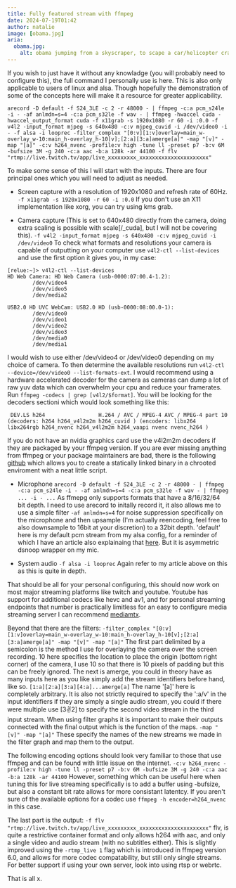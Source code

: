 ```yaml
---
title: Fully featured stream with ffmpeg 
date: 2024-07-19T01:42
author: natalie
image: [obama.jpg]
aria:
  obama.jpg:
    alt: obama jumping from a skyscraper, to scape a car/helicopter crash and a great white shark on a scateboard with nunjucks while wearing sunglasses.
---
```

If you wish to just have it without any knowladge (you will probably need to configure this), the full command I personally use is here. This is also only applicable to users of linux and alsa. Though hopefully the demonstration of some of the concepts here will make it a resource for greater applicability.

```
arecord -D default -f S24_3LE -c 2 -r 48000 - | ffmpeg -c:a pcm_s24le -i - -af anlmdn=s=4 -c:a pcm_s32le -f wav - | ffmpeg -hwaccel cuda -hwaccel_output_format cuda -f x11grab -s 1920x1080 -r 60 -i :0.0 -f v4l2 -input_format mjpeg -s 640x480 -c:v mjpeg_cuvid -i /dev/video0 -i - -f alsa -i looprec -filter_complex "[0:v][1:v]overlay=main_w-overlay_w-10:main_h-overlay_h-10[v];[2:a][3:a]amerge[a]" -map "[v]" -map "[a]" -c:v h264_nvenc -profile:v high -tune ll -preset p7 -b:v 6M -bufsize 3M -g 240 -c:a aac -b:a 128k -ar 44100 -f flv "rtmp://live.twitch.tv/app/live_xxxxxxxxx_xxxxxxxxxxxxxxxxxxxxxx"
```

To make some sense of this I will start with the inputs. There are four principal ones which you will need to adjust as needed.
- Screen capture with a resolution of 1920x1080 and refresh rate of 60Hz.
```-f x11grab -s 1920x1080 -r 60 -i :0.0```
If you don't use an X11 implementation like xorg, you can try using kms grab.

- Camera capture (This is set to 640x480 directly from the camera, doing extra scaling is possible with scale[/_cuda], but I will not be covering this).
```-f v4l2 -input_format mjpeg -s 640x480 -c:v mjpeg_cuvid -i /dev/video0```
To check what formats and resolutions your camera is capable of outputting on your computer use ```v4l2-ctl --list-devices```
and use the first option it gives you, in my case:
```
[relue:~]> v4l2-ctl --list-devices
HD Web Camera: HD Web Camera (usb-0000:07:00.4-1.2):
        /dev/video4
        /dev/video5
        /dev/media2

USB2.0 HD UVC WebCam: USB2.0 HD (usb-0000:08:00.0-1):
        /dev/video0
        /dev/video1
        /dev/video2
        /dev/video3
        /dev/media0
        /dev/media1
```
I would wish to use either /dev/video4 or /dev/video0 depending on my choice of camera. To then determine the available resolutions run ```v4l2-ctl --device=/dev/video0 --list-formats-ext```. I would recommend using a hardware accelerated decoder for the camera as cameras can dump a lot of raw yuv data which can overwhelm your cpu and reduce your framerates. Run ```ffmpeg -codecs | grep [v4l2/$format]```. You will be looking for the decoders sectioni which would look something like this:
```
 DEV.LS h264                 H.264 / AVC / MPEG-4 AVC / MPEG-4 part 10 (decoders: h264 h264_v4l2m2m h264_cuvid ) (encoders: libx264 libx264rgb h264_nvenc h264_v4l2m2m h264_vaapi nvenc nvenc_h264 )
```
If you do not have an nvidia graphics card use the v4l2m2m decoders if they are packaged by your ffmpeg version. If you are ever missing anything from ffmpeg or your package maintainers are bad, there is the following [github](https://github.com/zimbatm/ffmpeg-static) which allows you to create a statically linked binary in a chrooted enviroment with a neat little script.

- Microphone
```arecord -D default -f S24_3LE -c 2 -r 48000 - | ffmpeg -c:a pcm_s24le -i - -af anlmdn=s=4 -c:a pcm_s32le -f wav - | ffmpeg ... -i - ...```
As ffmepg only supports formats that have a 8/16/32/64 bit depth. I need to use arecord to initally record it, it also allows me to use a simple filter ```-af anlmdn=s=4``` for noise suppression specifically on the microphone and then upsample (I'm actually reencoding, feel free to also downsample to 16bit at your discretion) to a 32bit depth. 'default' here is my default pcm stream from my alsa config, for a reminder of which I have an article also explainaing that [here](https://www.reluekiss.com/natalie/p/100015). But it is asymmetric dsnoop wrapper on my mic.

- System audio
```-f alsa -i looprec```
Again refer to my article above on this as this is quite in depth.

That should be all for your personal configuring, this should now work on most major streaming platforms like twitch and youtube. Youtube has support for additional codecs like hevc and av1, and for personal streaming endpoints that number is practically limitless for an easy to configure media streaming server I can recommend [mediamtx](https://github.com/bluenviron/mediamtx).

Beyond that there are the filters:
```-filter_complex "[0:v][1:v]overlay=main_w-overlay_w-10:main_h-overlay_h-10[v];[2:a][3:a]amerge[a]" -map "[v]" -map "[a]"```
The first part delimited by a semicolon is the method I use for overlaying the camera over the screen recording. 10 here specifies the location to place the origin (bottom right corner) of the camera, I use 10 so that there is 10 pixels of padding but this can be freely ignored. The next is amerge, you could in theory have as many inputs here as you like simply add the stream identifiers before hand, like so. 
```[1:a][2:a][3:a][4:a]...amerge[a]```
The name '[a]' here is completely arbitrary. It is also not strictly required to specify the ':a/v' in the input identifiers if they are simply a single audio stream, you could if there were multiple use [3:v:2] to specify the second video stream in the third input stream. When using filter graphs it is important to make their outputs connected with the final output which is the function of the maps.
```-map "[v]" -map "[a]"```
These specify the names of the new streams we made in the filter graph and map them to the output.

The following encoding options should look very familiar to those that use ffmpeg and can be found with little issue on the internet.
```-c:v h264_nvenc -profile:v high -tune ll -preset p7 -b:v 6M -bufsize 3M -g 240 -c:a aac -b:a 128k -ar 44100```
However, something which can be useful here when tuning this for live streaming specifically is to add a buffer using -bufsize, but also a constant bit rate allows for more consistant latentcy. If you aren't sure of the available options for a codec use ```ffmpeg -h encoder=h264_nvenc``` in this case.

The last part is the output:
```-f flv "rtmp://live.twitch.tv/app/live_xxxxxxxxx_xxxxxxxxxxxxxxxxxxxxxx"```
flv, is quite a restrictive container format and only allows h264 with aac, and only a single video and audio stream (with no subtitles either).
This is slightly improved using the ```-rtmp_live 1``` flag which is introduced in ffmpeg version 6.0, and allows for more codec compatability, but still only single streams. For better support if using your own server, look into using rtsp or webrtc.

That is all x.
